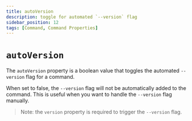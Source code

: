 ```yaml
---
title: autoVersion
description: toggle for automated `--version` flag
sidebar_position: 12
tags: [Command, Command Properties]
---
```


# `autoVersion`

The `autoVersion` property is a boolean value that toggles the automated `--version` flag for a command.

When set to false, the `--version` flag will not be automatically added to the command. This is useful when you want to handle the `--version` flag manually.

> Note: the `version` property is required to trigger the `--version` flag.